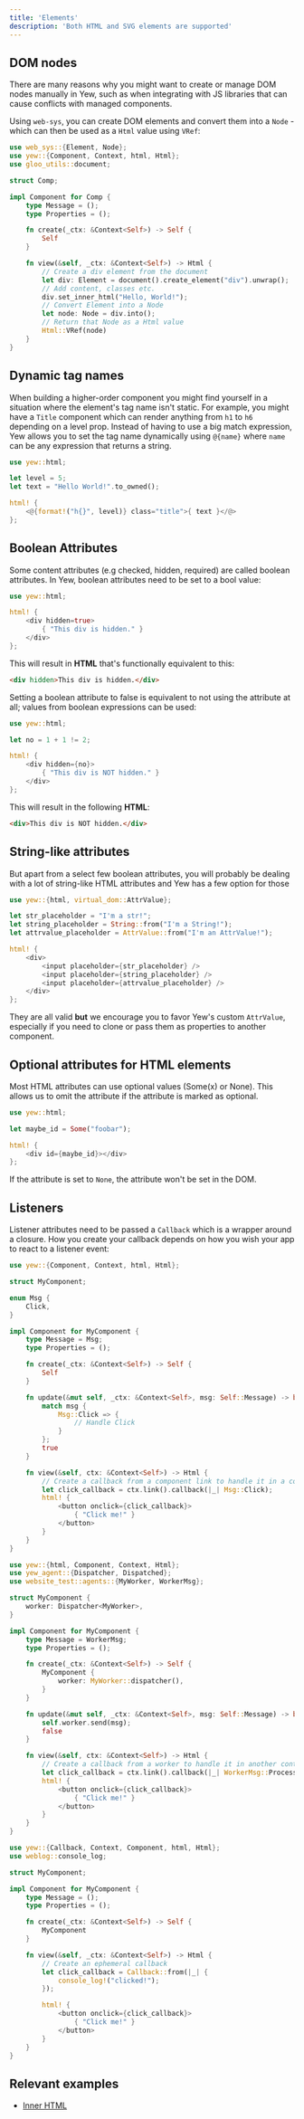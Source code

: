 ```yaml
---
title: 'Elements'
description: 'Both HTML and SVG elements are supported'
---
```



## DOM nodes

There are many reasons why you might want to create or manage DOM nodes manually in Yew, such as
when integrating with JS libraries that can cause conflicts with managed components.

Using `web-sys`, you can create DOM elements and convert them into a `Node` - which can then be
used as a `Html` value using `VRef`:

```rust
use web_sys::{Element, Node};
use yew::{Component, Context, html, Html};
use gloo_utils::document;

struct Comp;

impl Component for Comp {
    type Message = ();
    type Properties = ();

    fn create(_ctx: &Context<Self>) -> Self {
        Self
    }

    fn view(&self, _ctx: &Context<Self>) -> Html {
        // Create a div element from the document
        let div: Element = document().create_element("div").unwrap();
        // Add content, classes etc.
        div.set_inner_html("Hello, World!");
        // Convert Element into a Node
        let node: Node = div.into();
        // Return that Node as a Html value
        Html::VRef(node)
    }
}
```

## Dynamic tag names

When building a higher-order component you might find yourself in a situation where the element's tag name isn't static.
For example, you might have a `Title` component which can render anything from `h1` to `h6` depending on a level prop.
Instead of having to use a big match expression, Yew allows you to set the tag name dynamically
using `@{name}` where `name` can be any expression that returns a string.

```rust
use yew::html;

let level = 5;
let text = "Hello World!".to_owned();

html! {
    <@{format!("h{}", level)} class="title">{ text }</@>
};
```

## Boolean Attributes

Some content attributes (e.g checked, hidden, required) are called boolean attributes. In Yew,
boolean attributes need to be set to a bool value:

```rust
use yew::html;

html! {
    <div hidden=true>
        { "This div is hidden." }
    </div>
};
```

This will result in **HTML** that's functionally equivalent to this:

```html
<div hidden>This div is hidden.</div>
```

Setting a boolean attribute to false is equivalent to not using the attribute at all; values from
boolean expressions can be used:

```rust
use yew::html;

let no = 1 + 1 != 2;

html! {
    <div hidden={no}>
        { "This div is NOT hidden." }
    </div>
};
```

This will result in the following **HTML**:

```html
<div>This div is NOT hidden.</div>
```

## String-like attributes

But apart from a select few boolean attributes, you will probably be dealing with a lot of string-like HTML attributes and Yew has a few option for those

```rust
use yew::{html, virtual_dom::AttrValue};

let str_placeholder = "I'm a str!";
let string_placeholder = String::from("I'm a String!");
let attrvalue_placeholder = AttrValue::from("I'm an AttrValue!");

html! {
    <div>
        <input placeholder={str_placeholder} />
        <input placeholder={string_placeholder} />
        <input placeholder={attrvalue_placeholder} />
    </div>
};
```

They are all valid **but** we encourage you to favor Yew's custom `AttrValue`, especially if you need to clone or pass them as properties to another component.

## Optional attributes for HTML elements

Most HTML attributes can use optional values (Some(x) or None). This allows us to omit the attribute if the attribute is marked as optional.

```rust
use yew::html;

let maybe_id = Some("foobar");

html! {
    <div id={maybe_id}></div>
};
```

If the attribute is set to `None`, the attribute won't be set in the DOM.

## Listeners

Listener attributes need to be passed a `Callback` which is a wrapper around a closure. How you create your callback depends on how you wish your app to react to a listener event:

<Tabs>
  <TabItem value="Component handler" label="Component handler">

```rust
use yew::{Component, Context, html, Html};

struct MyComponent;

enum Msg {
    Click,
}

impl Component for MyComponent {
    type Message = Msg;
    type Properties = ();

    fn create(_ctx: &Context<Self>) -> Self {
        Self
    }

    fn update(&mut self, _ctx: &Context<Self>, msg: Self::Message) -> bool {
        match msg {
            Msg::Click => {
                // Handle Click
            }
        };
        true
    }

    fn view(&self, ctx: &Context<Self>) -> Html {
        // Create a callback from a component link to handle it in a component
        let click_callback = ctx.link().callback(|_| Msg::Click);
        html! {
            <button onclick={click_callback}>
                { "Click me!" }
            </button>
        }
    }
}
```

  </TabItem>
  <TabItem value="Agent Handler" label="Agent Handler">

```rust
use yew::{html, Component, Context, Html};
use yew_agent::{Dispatcher, Dispatched};
use website_test::agents::{MyWorker, WorkerMsg};

struct MyComponent {
    worker: Dispatcher<MyWorker>,
}

impl Component for MyComponent {
    type Message = WorkerMsg;
    type Properties = ();

    fn create(_ctx: &Context<Self>) -> Self {
        MyComponent {
            worker: MyWorker::dispatcher(),
        }
    }

    fn update(&mut self, _ctx: &Context<Self>, msg: Self::Message) -> bool {
        self.worker.send(msg);
        false
    }

    fn view(&self, ctx: &Context<Self>) -> Html {
        // Create a callback from a worker to handle it in another context
        let click_callback = ctx.link().callback(|_| WorkerMsg::Process);
        html! {
            <button onclick={click_callback}>
                { "Click me!" }
            </button>
        }
    }
}
```

  </TabItem>
  <TabItem value="Other Cases" label="Other Cases">

```rust
use yew::{Callback, Context, Component, html, Html};
use weblog::console_log;

struct MyComponent;

impl Component for MyComponent {
    type Message = ();
    type Properties = ();

    fn create(_ctx: &Context<Self>) -> Self {
        MyComponent
    }

    fn view(&self, _ctx: &Context<Self>) -> Html {
        // Create an ephemeral callback
        let click_callback = Callback::from(|_| {
            console_log!("clicked!");
        });

        html! {
            <button onclick={click_callback}>
                { "Click me!" }
            </button>
        }
    }
}
```

  </TabItem>
</Tabs>

## Relevant examples

-   [Inner HTML](https://github.com/yewstack/yew/tree/yew-v0.19.3/examples/inner_html)
